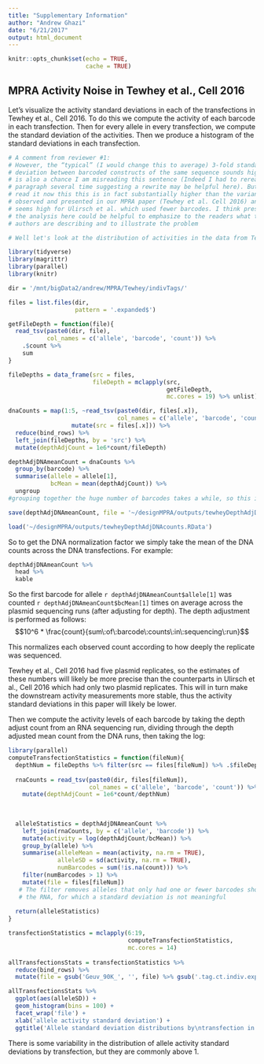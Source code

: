 ```yaml
---
title: "Supplementary Information"
author: "Andrew Ghazi"
date: "6/21/2017"
output: html_document
---
```


```r
knitr::opts_chunk$set(echo = TRUE,
                      cache = TRUE)
```

## MPRA Activity Noise in Tewhey et al., Cell 2016

Let's visualize the activity standard deviations in each of the transfections in Tewhey et al., Cell 2016. To do this we compute the activity of each barcode in each transfection. Then for every allele in every transfection, we compute the standard deviation of the activities. Then we produce a histogram of the standard deviations in each transfection.

```r
# A comment from reviewer #1:
# However, the “typical” (I would change this to average) 3-fold standard
# deviation between barcoded constructs of the same sequence sounds high. There
# is also a chance I am misreading this sentence (Indeed I had to reread the
# paragraph several time suggesting a rewrite may be helpful here). But as I
# read it now this this is in fact substantially higher than the variance we
# observed and presented in our MPRA paper (Tewhey et al. Cell 2016) and also
# seems high for Ulirsch et al. which used fewer barcodes. I think presenting
# the analysis here could be helpful to emphasize to the readers what the
# authors are describing and to illustrate the problem

# Well let's look at the distribution of activities in the data from Tewhey et al., Cell 2016

library(tidyverse)
library(magrittr)
library(parallel)
library(knitr)

dir = '/mnt/bigData2/andrew/MPRA/Tewhey/indivTags/'

files = list.files(dir, 
                   pattern = '.expanded$')

getFileDepth = function(file){
  read_tsv(paste0(dir, file),
           col_names = c('allele', 'barcode', 'count')) %>% 
    .$count %>% 
    sum
}

fileDepths = data_frame(src = files,
                        fileDepth = mclapply(src, 
                                             getFileDepth,
                                             mc.cores = 19) %>% unlist)

```

```r
dnaCounts = map(1:5, ~read_tsv(paste0(dir, files[.x]),
                               col_names = c('allele', 'barcode', 'count')) %>% 
                  mutate(src = files[.x])) %>% 
  reduce(bind_rows) %>% 
  left_join(fileDepths, by = 'src') %>% 
  mutate(depthAdjCount = 1e6*count/fileDepth)

depthAdjDNAmeanCount = dnaCounts %>%  
  group_by(barcode) %>% 
  summarise(allele = allele[1],
            bcMean = mean(depthAdjCount)) %>% 
  ungroup
#grouping together the huge number of barcodes takes a while, so this is saved and loaded

save(depthAdjDNAmeanCount, file = '~/designMPRA/outputs/tewheyDepthAdjDNAcounts.RData')
```
```r
load('~/designMPRA/outputs/tewheyDepthAdjDNAcounts.RData')
```



So to get the DNA normalization factor we simply take the mean of the DNA counts across the DNA transfections. For example:
```r
depthAdjDNAmeanCount %>% 
  head %>% 
  kable
```  

So the first barcode for allele `r depthAdjDNAmeanCount$allele[1]` was counted `r depthAdjDNAmeanCount$bcMean[1]` times on average across the plasmid sequencing runs (after adjusting for depth). The depth adjustment is performed as follows:  $$10^6 * \frac{count}{sum\:of\:barcode\:counts\:in\:sequencing\:run}$$  

This normalizes each observed count according to how deeply the replicate was sequenced. 

Tewhey et al., Cell 2016 had five plasmid replicates, so the estimates of these numbers will likely be more precise than the counterparts in Ulirsch et al., Cell 2016 which had only two plasmid replicates. This will in turn make the downstream activity measurements more stable, thus the activity standard deviations in this paper will likely be lower.  

Then we compute the activity levels of each barcode by taking the depth adjust count from an RNA sequencing run, dividing through the depth adjusted mean count from the DNA runs, then taking the log:

```r
library(parallel)
computeTransfectionStatistics = function(fileNum){
  depthNum = fileDepths %>% filter(src == files[fileNum]) %>% .$fileDepth
  
  rnaCounts = read_tsv(paste0(dir, files[fileNum]), 
                       col_names = c('allele', 'barcode', 'count')) %>% 
    mutate(depthAdjCount = 1e6*count/depthNum)
    
    
  
  alleleStatistics = depthAdjDNAmeanCount %>% 
    left_join(rnaCounts, by = c('allele', 'barcode')) %>% 
    mutate(activity = log(depthAdjCount/bcMean)) %>% 
    group_by(allele) %>% 
    summarise(alleleMean = mean(activity, na.rm = TRUE),
              alleleSD = sd(activity, na.rm = TRUE),
              numBarcodes = sum(!is.na(count))) %>% 
    filter(numBarcodes > 1) %>%
    mutate(file = files[fileNum])
   # The filter removes alleles that only had one or fewer barcodes show up in
   # the RNA, for which a standard deviation is not meaningful
  
  return(alleleStatistics)
}

transfectionStatistics = mclapply(6:19,
                                  computeTransfectionStatistics,
                                  mc.cores = 14)
  
allTransfectionsStats = transfectionStatistics %>% 
  reduce(bind_rows) %>% 
  mutate(file = gsub('Geuv_90K_', '', file) %>% gsub('.tag.ct.indiv.expanded', '', .)) 

```

```r
allTransfectionsStats %>% 
  ggplot(aes(alleleSD)) +
  geom_histogram(bins = 100) +
  facet_wrap('file') +
  xlab('allele activity standard deviation') +
  ggtitle('Allele standard deviation distributions by\ntransfection in Tewhey et al., Cell 2016')
```


There is some variability in the distribution of allele activity standard deviations by transfection, but they are commonly above 1.
